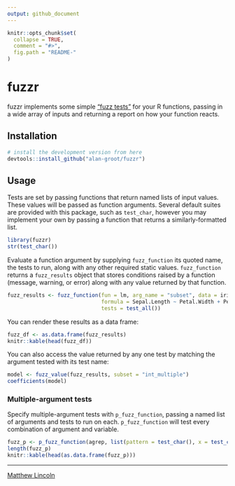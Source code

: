 ```yaml
---
output: github_document
---
```


<!-- README.md is generated from README.Rmd. Please edit that file -->

```r
knitr::opts_chunk$set(
  collapse = TRUE,
  comment = "#>",
  fig.path = "README-"
)
```

# fuzzr

fuzzr implements some simple ["fuzz tests"](https://en.wikipedia.org/wiki/Fuzz_testing) for your R functions, passing in a wide array of inputs and returning a report on how your function reacts.

## Installation

```r
# install the development version from here
devtools::install_github("alan-groot/fuzzr")
```

## Usage

Tests are set by passing functions that return named lists of input values.
These values will be passed as function arguments.
Several default suites are provided with this package, such as `test_char`, however you may implement your own by passing a function that returns a similarly-formatted list.

```r
library(fuzzr)
str(test_char())
```

Evaluate a function argument by supplying `fuzz_function` its quoted name, the tests to run, along with any other required static values.
`fuzz_function` returns a `fuzz_results` object that stores conditions raised by a function (message, warning, or error) along with any value returned by that function.

```r
fuzz_results <- fuzz_function(fun = lm, arg_name = "subset", data = iris, 
                              formula = Sepal.Length ~ Petal.Width + Petal.Length, 
                              tests = test_all())
```

You can render these results as a data frame:

```r
fuzz_df <- as.data.frame(fuzz_results)
knitr::kable(head(fuzz_df))
```

You can also access the value returned by any one test by matching the argument tested with its test name:

```r
model <- fuzz_value(fuzz_results, subset = "int_multiple")
coefficients(model)
```

### Multiple-argument tests

Specify multiple-argument tests with `p_fuzz_function`, passing a named list of arguments and tests to run on each.
`p_fuzz_function` will test every combination of argument and variable.

```r
fuzz_p <- p_fuzz_function(agrep, list(pattern = test_char(), x = test_char()))
length(fuzz_p)
knitr::kable(head(as.data.frame(fuzz_p)))
```

---
[Matthew Lincoln](http://matthewlincoln.net)
